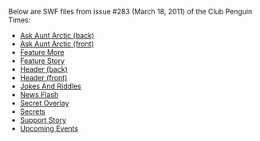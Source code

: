 Below are SWF files from issue #283 (March 18, 2011) of the Club Penguin Times:

*[[Media:News283AskAuntArcticBack.swf|Ask Aunt Arctic (back)]]
*[[Media:News283AskAuntArcticFront.swf|Ask Aunt Arctic (front)]]
*[[Media:News283FeatureMore.swf|Feature More]]
*[[Media:News283FeatureStory.swf|Feature Story]]
*[[Media:News283HeaderBack.swf|Header (back)]]
*[[Media:News283HeaderFront.swf|Header (front)]]
*[[Media:News283JokesAndRiddles.swf|Jokes And Riddles]]
*[[Media:News283NewsFlash.swf|News Flash]]
*[[Media:News283SecretOverlay.swf|Secret Overlay]]
*[[Media:News283Secrets.swf|Secrets]]
*[[Media:News283SupportStory.swf|Support Story]]
*[[Media:News283UpcomingEvents.swf|Upcoming Events]]
